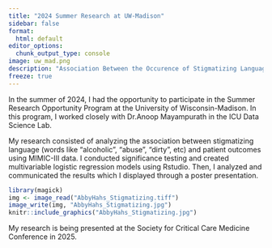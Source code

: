 ```yaml
---
title: "2024 Summer Research at UW-Madison"
sidebar: false
format:
  html: default
editor_options: 
  chunk_output_type: console
image: uw_mad.png
description: "Association Between the Occurence of Stigmatizing Language within Clinical Notes and Outcomes Among Patients with Sepsis"
freeze: true
---
```


In the summer of 2024, I had the opportunity to participate in the Summer Research Opportunity Program at the University of Wisconsin-Madison. In this program, I worked closely with Dr.Anoop Mayampurath in the ICU Data Science Lab.

My research consisted of analyzing the association between stigmatizing language (words like "alcoholic", "abuse", "dirty", etc) and patient outcomes using MIMIC-III data. I conducted significance testing and created multivariable logistic regression models using Rstudio. Then, I analyzed and communicated the results which I displayed through a poster presentation.

```r
library(magick)
img <- image_read("AbbyHahs_Stigmatizing.tiff")
image_write(img, "AbbyHahs_Stigmatizing.jpg")
knitr::include_graphics("AbbyHahs_Stigmatizing.jpg")
```

My research is being presented at the Society for Critical Care Medicine Conference in 2025.